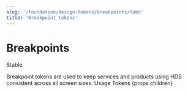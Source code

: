 ```yaml
---
slug: '/foundation/design-tokens/breakpoints/tabs'
title: 'Breakpoint tokens'
---
```




# Breakpoints

<StatusLabel variant="rounded" type="info">Stable</StatusLabel>

<LeadParagraph>
  Breakpoint tokens are used to keep services and products using HDS consistent across all screen sizes.
</LeadParagraph>

<PageTabs pageContext={props.pageContext}>
  <PageTabs.TabList>
    <PageTabs.Tab href="/">Usage</PageTabs.Tab>
    <PageTabs.Tab href="/tokens">Tokens</PageTabs.Tab>
  </PageTabs.TabList>
  <PageTabs.TabPanel>{props.children}</PageTabs.TabPanel>
</PageTabs>
